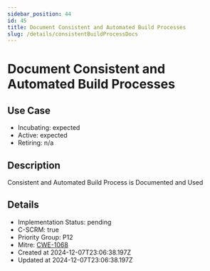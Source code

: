 ```yaml
---
sidebar_position: 44
id: 45
title: Document Consistent and Automated Build Processes
slug: /details/consistentBuildProcessDocs
---
```


# Document Consistent and Automated Build Processes

## Use Case
- Incubating: expected
- Active: expected
- Retiring: n/a

## Description

Consistent and Automated Build Process is Documented and Used

## Details
- Implementation Status: pending
- C-SCRM: true
- Priority Group: P12
- Mitre: [CWE-1068](https://cwe.mitre.org/data/definitions/1068.html)
- Created at 2024-12-07T23:06:38.197Z
- Updated at 2024-12-07T23:06:38.197Z

